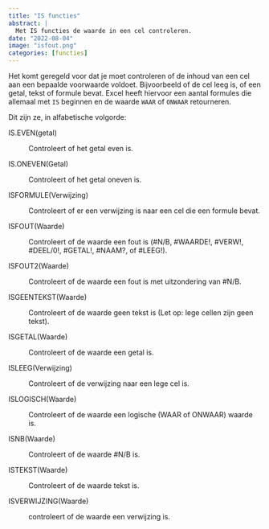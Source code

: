 ```yaml
---
title: "IS functies"
abstract: |
  Met IS functies de waarde in een cel controleren.
date: "2022-08-04"
image: "isfout.png"
categories: [functies]
---
```


Het komt geregeld voor dat je moet controleren of de inhoud van een cel aan een bepaalde voorwaarde voldoet. Bijvoorbeeld of de cel leeg is, of een getal, tekst of formule bevat. Excel heeft hiervoor een aantal formules die allemaal met `IS` beginnen en de waarde `WAAR` of `ONWAAR` retourneren.

Dit zijn ze, in alfabetische volgorde:

IS.EVEN(getal)

:   Controleert of het getal even is.

IS.ONEVEN(Getal)

:   Controleert of het getal oneven is.

ISFORMULE(Verwijzing)

:   Controleert of er een verwijzing is naar een cel die een formule bevat.

ISFOUT(Waarde)

:   Controleert of de waarde een fout is (#N/B, #WAARDE!, #VERW!, #DEEL/0!, #GETAL!, #NAAM?, of #LEEG!).

ISFOUT2(Waarde)

:   Controleert of de waarde een fout is met uitzondering van #N/B.

ISGEENTEKST(Waarde)

:   Controleert of de waarde geen tekst is (Let op: lege cellen zijn geen tekst).

ISGETAL(Waarde)

:   Controleert of de waarde een getal is.

ISLEEG(Verwijzing)

:   Controleert of de verwijzing naar een lege cel is.

ISLOGISCH(Waarde)

:   Controleert of de waarde een logische (WAAR of ONWAAR) waarde is.

ISNB(Waarde)

:   Controleert of de waarde #N/B is.

ISTEKST(Waarde)

:   Controleert of de waarde tekst is.

ISVERWIJZING(Waarde)

:   controleert of de waarde een verwijzing is.

